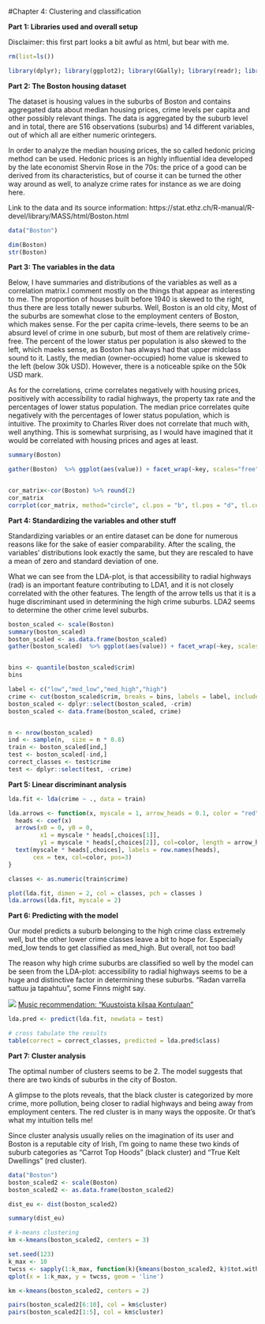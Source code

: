 #Chapter 4: Clustering and classification

**Part 1: Libraries used and overall setup**

Disclaimer: this first part looks a bit awful as html, but bear with me.

```r

rm(list=ls())

library(dplyr); library(ggplot2); library(GGally); library(readr); library(tidyr); library(MASS); library(corrplot)

```


**Part 2: The Boston housing dataset **


The dataset is housing values in the suburbs of Boston and contains aggregated data about median housing prices, crime levels per capita and other possibly relevant things. The data is aggregated by the suburb level and in total, there are 516 observations (suburbs) and 14 different variables, out of which all are either numeric orintegers. 

In order to analyze the median housing prices, the so called hedonic pricing method can be used. Hedonic prices is an highly influential idea developed by the late economist Shervin Rose in the 70s: the price of a good can be derived from its characteristics, but of course it can be turned the other way around as well, to analyze crime rates for instance as we are doing here.

Link to the data and its source information: https://stat.ethz.ch/R-manual/R-devel/library/MASS/html/Boston.html


```r
data("Boston")

dim(Boston)
str(Boston)
```

**Part 3: The variables in the data **

Below, I have summaries and distributions of the variables as well as a correlation matrix.I comment mostly on the things that appear as interesting to me.
The proportion of houses built before 1940 is skewed to the right, thus there are less totally newer suburbs.  Well, Boston is an old city, Most of the suburbs are somewhat close to the employment centers of Boston, which makes sense. 
For the per capita crime-levels, there seems to be an absurd level of crime in one suburb, but most of them are relatively crime-free. The percent of the lower status per population is also skewed to the left, which maeks sense, as Boston has always had that upper midclass sound to it. Lastly, the median (owner-occupied) home value is skewed to the left (below 30k USD). However, there is a noticeable spike on the 50k USD mark.

As for the correlations, crime correlates negatively with housing prices, positively with accessibility to radial highways, the property tax rate and the percentages of lower status population.  The median price correlates quite negatively with the percentages of lower status population, which is intuitive. 
The proximity to Charles River does not correlate that much with, well anything. This is somewhat surprising, as I would have imagined that it would be correlated with housing prices and ages at least.

```r
summary(Boston)

gather(Boston)  %>% ggplot(aes(value)) + facet_wrap(~key, scales="free") + geom_histogram()


cor_matrix<-cor(Boston) %>% round(2)
cor_matrix
corrplot(cor_matrix, method="circle", cl.pos = "b", tl.pos = "d", tl.cex = 0.6)

```

**Part 4: Standardizing the variables and other stuff**

Standardizing variables or an entire dataset can be done for numerous reasons like for the sake of easier comparability. After the scaling, the variables' distributions look exactly the same, but they are rescaled to have a mean of zero and standard deviation of one. 

What we can see from the LDA-plot, is that accessibility to radial highways (rad) is an important feature contributing to LDA1, and it is not closely correlated with the other features. The length of the arrow tells us that it is a huge discriminant used in determining the high crime suburbs. LDA2 seems to determine the other crime level suburbs. 

```r
boston_scaled <- scale(Boston)
summary(boston_scaled)
boston_scaled <- as.data.frame(boston_scaled)
gather(boston_scaled)  %>% ggplot(aes(value)) + facet_wrap(~key, scales="free") + geom_histogram()


bins <- quantile(boston_scaled$crim)
bins

label <- c("low","med_low","med_high","high")
crime <- cut(boston_scaled$crim, breaks = bins, labels = label, include.lowest = TRUE)
boston_scaled <- dplyr::select(boston_scaled, -crim)
boston_scaled <- data.frame(boston_scaled, crime)


n <- nrow(boston_scaled)
ind <- sample(n,  size = n * 0.8)
train <- boston_scaled[ind,]
test <- boston_scaled[-ind,]
correct_classes <- test$crime
test <- dplyr::select(test, -crime)
```

**Part 5: Linear discriminant analysis**


```r
lda.fit <- lda(crime ~ ., data = train)

lda.arrows <- function(x, myscale = 1, arrow_heads = 0.1, color = "red", tex = 0.75, choices = c(1,2)){
  heads <- coef(x)
  arrows(x0 = 0, y0 = 0, 
         x1 = myscale * heads[,choices[1]], 
         y1 = myscale * heads[,choices[2]], col=color, length = arrow_heads)
  text(myscale * heads[,choices], labels = row.names(heads), 
       cex = tex, col=color, pos=3)
}

classes <- as.numeric(train$crime)

plot(lda.fit, dimen = 2, col = classes, pch = classes )
lda.arrows(lda.fit, myscale = 2)
```


**Part 6: Predicting with the model**

Our model predicts a suburb belonging to the high crime class extremely well, but the other lower crime classes leave a bit to hope for. Especially med_low tends to get classified as med_high. But overall, not too bad! 

The reason why high crime suburbs are classified so well by the model can  be seen from the LDA-plot: accessibility to radial highways seems to be a huge and distinctive factor in determining these suburbs. "Radan varrella sattuu ja tapahtuu", some Finns might say.

![](C:\Users\Juha\Desktop\notkis.png) 
[Music recommendation: "Kuustoista kilsaa Kontulaan"](https://www.youtube.com/watch?v=LV_3XhfbNTY) 



```r
lda.pred <- predict(lda.fit, newdata = test)

# cross tabulate the results
table(correct = correct_classes, predicted = lda.pred$class)
```


**Part 7: Cluster analysis**

The optimal number of clusters seems to be 2. The model suggests that there are two kinds of suburbs in the city of Boston. 

A glimpse to the plots reveals, that the black cluster is categorized by more crime, more pollution, being closer to radial highways and being away from employment centers. The red cluster is in many ways the opposite. Or that's what my intuition tells me! 

Since cluster analysis usually relies on the imagination of its user and Boston is a reputable city of Irish, I'm going to name these two kinds of suburb categories as "Carrot Top Hoods" (black cluster) and "True Kelt Dwellings" (red cluster).


```r

data("Boston")
boston_scaled2 <- scale(Boston)
boston_scaled2 <- as.data.frame(boston_scaled2)

dist_eu <- dist(boston_scaled2)

summary(dist_eu)

# k-means clustering
km <-kmeans(boston_scaled2, centers = 3)

set.seed(123)
k_max <- 10
twcss <- sapply(1:k_max, function(k){kmeans(boston_scaled2, k)$tot.withinss})
qplot(x = 1:k_max, y = twcss, geom = 'line')

km <-kmeans(boston_scaled2, centers = 2)

pairs(boston_scaled2[6:10], col = km$cluster)
pairs(boston_scaled2[1:5], col = km$cluster)


```




